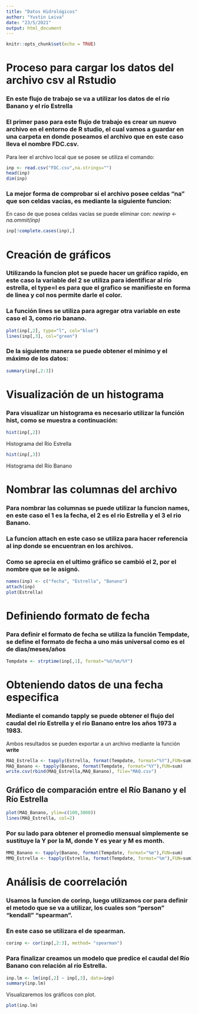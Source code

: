 ```yaml
---
title: "Datos Hidrológicos"
author: "Yustin Leiva"
date: "23/5/2021"
output: html_document
---
```


```r
knitr::opts_chunk$set(echo = TRUE)
```
# **Proceso para cargar los datos del archivo csv al Rstudio**
### En este flujo de trabajo se va a utilizar los datos de el río Banano y el río Estrella
### El primer paso para este flujo de trabajo es crear un nuevo archivo en el entorno de R studio, el cual vamos a guardar en una carpeta en donde poseamos el archivo que en este caso lleva el nombre **FDC.csv**.
 Para leer el archivo local que se posee se  utiliza el comando:


```r
inp <- read.csv("FDC.csv",na.strings="")
head(inp)
dim(inp)

```

### La mejor forma de comprobar si el archivo posee celdas **"na"** que son celdas vacías, es mediante la siguiente funcion:
En caso de que posea celdas vacías se puede eliminar con: *newinp <- na.ommit(inp)* 

```r
inp[!complete.cases(inp),]
```

# **Creación de gráficos**
### Utilizando la funcion **plot** se puede hacer un gráfico rapido, en este caso la variable del 2 se utiliza para identificar al río estrella, el **type=l** es para que el grafico se manifieste en forma de linea y **col** nos permite darle el color.
### La función **lines** se utiliza para agregar otra variable en este caso el 3, como rio banano.

```r
plot(inp[,2], type="l", col="blue")
lines(inp[,3], col="green")
```

### De la siguiente manera se puede obtener el mínimo y el máximo de los datos:

```r
summary(inp[,2:3])

```

# **Visualización de un histograma**
### Para visualizar un histograma es necesario utilizar la función **hist**, como se muestra a continuación:

```r
hist(inp[,2])

```
Histograma del Río Estrella
```r
hist(inp[,3])

```
Histograma del Río Banano

# **Nombrar las columnas del archivo**
### Para nombrar las columnas se puede utilizar la funcion **names**, en este caso el 1 es la fecha, el 2 es el rio Estrella y el 3 el rio Banano.
### La funcion **attach** en este caso se utiliza para hacer referencia al inp donde se encuentran en los archivos.
### Como se aprecia en el ultimo gráfico se cambió el 2, por el nombre que se le asignó.
```r
names(inp) <- c("fecha", "Estrella", "Banano")
attach(inp)
plot(Estrella)
```

# **Definiendo formato de fecha**
### Para definir el formato de fecha se utiliza la función **Tempdate**, se define el formato de fecha a uno más universal como es el de dias/meses/años

```r
Tempdate <- strptime(inp[,1], format="%d/%m/%Y")

```

# **Obteniendo datos de una fecha especifica**
### Mediante el comando **tapply** se puede obtener el flujo del caudal del río Estrella y el río Banano entre los años 1973 a 1983.
Ambos resultados se pueden exportar a un archivo mediante la función **write**
```r
MAQ_Estrella <- tapply(Estrella, format(Tempdate, format="%Y"),FUN=sum)
MAQ_Banano <- tapply(Banano, format(Tempdate, format="%Y"),FUN=sum)
write.csv(rbind(MAQ_Estrella,MAQ_Banano), file="MAQ.csv")
```

## Gráfico de comparación entre el Río Banano y el Río Estrella

```r
plot(MAQ_Banano, ylim=c(100,3000))
lines(MAQ_Estrella, col=2)

```


### Por su lado para obtener el promedio mensual simplemente se sustituye la **Y** por la **M**, donde **Y** es year y **M** es month.

```r
MMQ_Banano <- tapply(Banano, format(Tempdate, format="%m"),FUN=sum)
MMQ_Estrella <- tapply(Estrella, format(Tempdate, format="%m"),FUN=sum)

```

# **Análisis de coorrelación**

### Usamos la funcion de corinp, luego utilizamos cor para definir el metodo que se va a utilizar, los cuales son **"person"** **"kendall"** **"spearman".**
### En este caso se utilizara el de spearman.


```r

corinp <- cor(inp[,2:3], method= "spearman")
```

### Para finalizar creamos un modelo que predice el caudal del Río Banano con relación al río Estrella.

```r
inp.lm <- lm(inp[,2] ~ inp[,3], data=inp)
summary(inp.lm)

```

Visualizaremos los gráficos con plot.

```r

plot(inp.lm)

```
